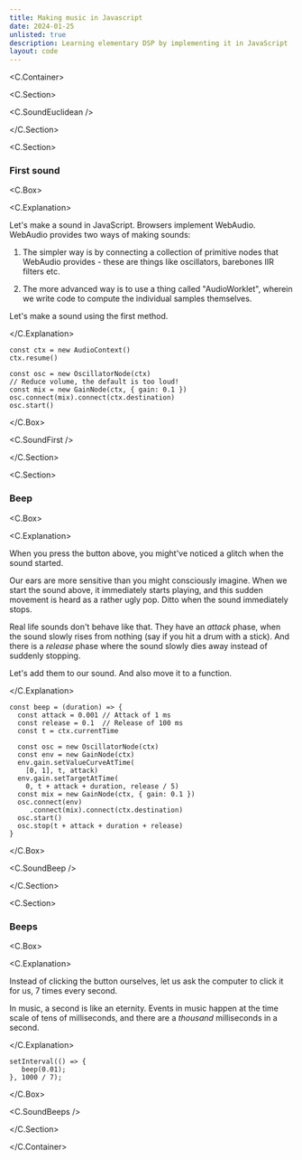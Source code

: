 ```yaml
---
title: Making music in Javascript
date: 2024-01-25
unlisted: true
description: Learning elementary DSP by implementing it in JavaScript
layout: code
---
```



<C.Container>

<C.Section>

<C.SoundEuclidean />

</C.Section>

<C.Section>

### First sound

<C.Box>

<C.Explanation>

Let's make a sound in JavaScript. Browsers implement WebAudio. WebAudio provides
two ways of making sounds:

1. The simpler way is by connecting a collection of primitive nodes that
   WebAudio provides - these are things like oscillators, barebones IIR filters
   etc.

2. The more advanced way is to use a thing called "AudioWorklet", wherein we
   write code to compute the individual samples themselves.

Let's make a sound using the first method.

</C.Explanation>

```
const ctx = new AudioContext()
ctx.resume()

const osc = new OscillatorNode(ctx)
// Reduce volume, the default is too loud!
const mix = new GainNode(ctx, { gain: 0.1 })
osc.connect(mix).connect(ctx.destination)
osc.start()
```

</C.Box>

<C.SoundFirst />

</C.Section>

<C.Section>

### Beep

<C.Box>

<C.Explanation>

When you press the button above, you might've noticed a glitch when the sound
started.

Our ears are more sensitive than you might consciously imagine. When we start
the sound above, it immediately starts playing, and this sudden movement is
heard as a rather ugly pop. Ditto when the sound immediately stops.

Real life sounds don't behave like that. They have an _attack_ phase, when the
sound slowly rises from nothing (say if you hit a drum with a stick). And there
is a _release_ phase where the sound slowly dies away instead of suddenly
stopping.

Let's add them to our sound. And also move it to a function.

</C.Explanation>

```
const beep = (duration) => {
  const attack = 0.001 // Attack of 1 ms
  const release = 0.1  // Release of 100 ms
  const t = ctx.currentTime

  const osc = new OscillatorNode(ctx)
  const env = new GainNode(ctx)
  env.gain.setValueCurveAtTime(
    [0, 1], t, attack)
  env.gain.setTargetAtTime(
    0, t + attack + duration, release / 5)
  const mix = new GainNode(ctx, { gain: 0.1 })
  osc.connect(env)
     .connect(mix).connect(ctx.destination)
  osc.start()
  osc.stop(t + attack + duration + release)
}
```

</C.Box>

<C.SoundBeep />

</C.Section>

<C.Section>

### Beeps

<C.Box>

<C.Explanation>

Instead of clicking the button ourselves, let us ask the computer to click it
for us, 7 times every second.

In music, a second is like an eternity. Events in music happen at the time scale
of tens of milliseconds, and there are a _thousand_ milliseconds in a second.

</C.Explanation>

```
setInterval(() => {
   beep(0.01);
}, 1000 / 7);
```

</C.Box>

<C.SoundBeeps />

</C.Section>

</C.Container>
